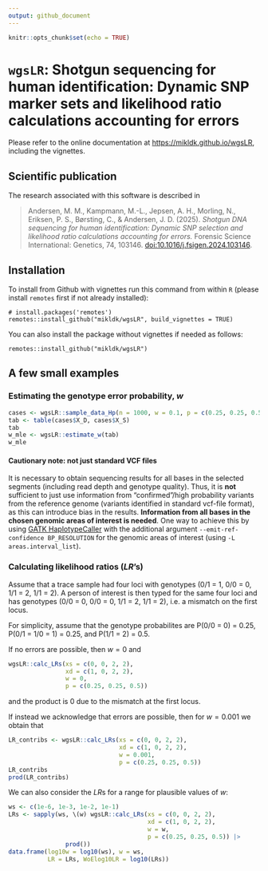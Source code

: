 ```yaml
---
output: github_document
---
```


```r
knitr::opts_chunk$set(echo = TRUE)
```

# `wgsLR`: Shotgun sequencing for human identification: Dynamic SNP marker sets and likelihood ratio calculations accounting for errors

Please refer to the online documentation at <https://mikldk.github.io/wgsLR>, including the vignettes.

## Scientific publication

The research associated with this software is described in 

> Andersen, M. M., Kampmann, M.-L., Jepsen, A. H., Morling, N., Eriksen, P. S., Børsting, C., & Andersen, J. D. (2025). 
> *Shotgun DNA sequencing for human identification: Dynamic SNP selection and likelihood ratio calculations accounting for errors.* 
> Forensic Science International: Genetics, 74, 103146. [doi:10.1016/j.fsigen.2024.103146](https://doi.org/10.1016/j.fsigen.2024.103146).


## Installation

To install from Github with vignettes run this command from 
within `R` (please install `remotes` first if not already installed):

```
# install.packages('remotes')
remotes::install_github("mikldk/wgsLR", build_vignettes = TRUE)
```

You can also install the package without vignettes if needed as follows:

```
remotes::install_github("mikldk/wgsLR")
```

## A few small examples

### Estimating the genotype error probability, $w$

```r
cases <- wgsLR::sample_data_Hp(n = 1000, w = 0.1, p = c(0.25, 0.25, 0.5))
tab <- table(cases$X_D, cases$X_S)
tab
w_mle <- wgsLR::estimate_w(tab)
w_mle
```


#### Cautionary note: not just standard VCF files

It is necessary to obtain sequencing results for all bases in the
selected segments (including read depth and genotype quality). 
Thus, it is **not** sufficient to just use information from
"confirmed"/high probability variants from the reference genome (variants identified in standard vcf-file format), as this can introduce bias in the results. 
**Information from all bases in the chosen genomic areas of interest is needed**. 
One way to achieve this by using [GATK HaplotypeCaller](https://gatk.broadinstitute.org/hc/en-us/articles/9570334998171-HaplotypeCaller) 
with the additional argument `--emit-ref-confidence BP_RESOLUTION` for the 
genomic areas of interest (using `-L areas.interval_list`).



### Calculating likelihood ratios ($LR$'s)

Assume that a trace sample had four loci with genotypes (0/1 = 1, 0/0 = 0, 1/1 = 2, 1/1 = 2).
A person of interest is then typed for the same four loci and 
has genotypes (0/0 = 0, 0/0 = 0, 1/1 = 2, 1/1 = 2), i.e. a mismatch on the first locus.

For simplicity, assume that the genotype probabilites are 
P(0/0 = 0) = 0.25, 
P(0/1 = 1/0 = 1) = 0.25, and 
P(1/1 = 2) = 0.5.

If no errors are possible, then $w=0$ and

```r
wgsLR::calc_LRs(xs = c(0, 0, 2, 2), 
                xd = c(1, 0, 2, 2), 
                w = 0, 
                p = c(0.25, 0.25, 0.5))
```

and the product is 0 due to the mismatch at the first locus.

If instead we acknowledge that errors are possible, then for $w = 0.001$ we obtain that

```r
LR_contribs <- wgsLR::calc_LRs(xs = c(0, 0, 2, 2), 
                               xd = c(1, 0, 2, 2), 
                               w = 0.001, 
                               p = c(0.25, 0.25, 0.5))
LR_contribs
prod(LR_contribs)
```

We can also consider the $LR$s for a range for plausible values of $w$:

```r
ws <- c(1e-6, 1e-3, 1e-2, 1e-1)
LRs <- sapply(ws, \(w) wgsLR::calc_LRs(xs = c(0, 0, 2, 2), 
                                       xd = c(1, 0, 2, 2), 
                                       w = w, 
                                       p = c(0.25, 0.25, 0.5)) |> 
                prod())
data.frame(log10w = log10(ws), w = ws, 
           LR = LRs, WoElog10LR = log10(LRs))
```

